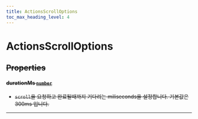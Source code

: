 ```yaml
---
title: ActionsScrollOptions
toc_max_heading_level: 4
---
```


# ActionsScrollOptions <s generated />

## Properties <s generated />

#### durationMs [`number`]( https://developer.mozilla.org/en-US/docs/Web/JavaScript/Reference/Global_Objects/Number) <s generated />

- `scroll`을 요청하고 완료될때까지 기다리는 miliseconds을 설정합니다. 기본값은 300ms 입니다.

<hr class="solid" />  <s generated />

